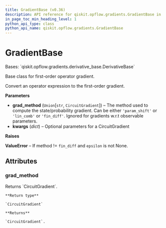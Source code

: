 ```yaml
---
title: GradientBase (v0.36)
description: API reference for qiskit.opflow.gradients.GradientBase in qiskit v0.36
in_page_toc_min_heading_level: 1
python_api_type: class
python_api_name: qiskit.opflow.gradients.GradientBase
---
```


# GradientBase

<Class id="qiskit.opflow.gradients.GradientBase" isDedicatedPage={true} github="https://github.com/qiskit/qiskit/tree/stable/0.20/qiskit/opflow/gradients/gradient_base.py" signature="GradientBase(grad_method='param_shift', **kwargs)" modifiers="class">
  Bases: `qiskit.opflow.gradients.derivative_base.DerivativeBase`

  Base class for first-order operator gradient.

  Convert an operator expression to the first-order gradient.

  **Parameters**

  *   **grad\_method** (`Union`\[`str`, `CircuitGradient`]) – The method used to compute the state/probability gradient. Can be either `'param_shift'` or `'lin_comb'` or `'fin_diff'`. Ignored for gradients w\.r.t observable parameters.
  *   **kwargs** (*dict*) – Optional parameters for a CircuitGradient

  **Raises**

  **ValueError** – If method != `fin_diff` and `epsilon` is not None.

  ## Attributes

  ### grad\_method

  <Attribute id="qiskit.opflow.gradients.GradientBase.grad_method">
    Returns `CircuitGradient`.

    **Return type**

    `CircuitGradient`

    **Returns**

    `CircuitGradient`.
  </Attribute>
</Class>

